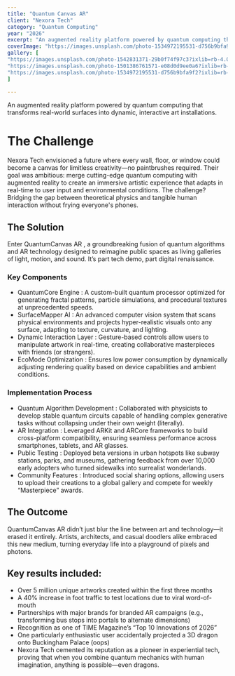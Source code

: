 ```yaml
---
title: "Quantum Canvas AR"
client: "Nexora Tech"
category: "Quantum Computing"
year: "2026"
excerpt: "An augmented reality platform powered by quantum computing that transforms real-world surfaces into dynamic, interactive art installations."
coverImage: "https://images.unsplash.com/photo-1534972195531-d756b9bfa9f2?ixlib=rb-4.0.3&auto=format&fit=crop&w=1000&q=80"
gallery: [
"https://images.unsplash.com/photo-1542831371-29b0f74f97c3?ixlib=rb-4.0.3&auto=format&fit=crop&w=1000&q=80",
"https://images.unsplash.com/photo-1501386761571-e08d0d9ee0a6?ixlib=rb-4.0.3&auto=format&fit=crop&w=1000&q=80",
"https://images.unsplash.com/photo-1534972195531-d756b9bfa9f2?ixlib=rb-4.0.3&auto=format&fit=crop&w=1000&q=80"
]

---
```


An augmented reality platform powered by quantum computing that transforms real-world surfaces into dynamic, interactive art installations.

# The Challenge

Nexora Tech envisioned a future where every wall, floor, or window could become a canvas for limitless creativity—no paintbrushes required. Their goal was ambitious: merge cutting-edge quantum computing with augmented reality to create an immersive artistic experience that adapts in real-time to user input and environmental conditions. The challenge? Bridging the gap between theoretical physics and tangible human interaction without frying everyone's phones.

## The Solution

Enter QuantumCanvas AR , a groundbreaking fusion of quantum algorithms and AR technology designed to reimagine public spaces as living galleries of light, motion, and sound. It’s part tech demo, part digital renaissance.

### Key Components

- QuantumCore Engine : A custom-built quantum processor optimized for generating fractal patterns, particle simulations, and procedural textures at unprecedented speeds.
- SurfaceMapper AI : An advanced computer vision system that scans physical environments and projects hyper-realistic visuals onto any surface, adapting to texture, curvature, and lighting.
- Dynamic Interaction Layer : Gesture-based controls allow users to manipulate artwork in real-time, creating collaborative masterpieces with friends (or strangers).
- EcoMode Optimization : Ensures low power consumption by dynamically adjusting rendering quality based on device capabilities and ambient conditions.

### Implementation Process

- Quantum Algorithm Development : Collaborated with physicists to develop stable quantum circuits capable of handling complex generative tasks without collapsing under their own weight (literally).
- AR Integration : Leveraged ARKit and ARCore frameworks to build cross-platform compatibility, ensuring seamless performance across smartphones, tablets, and AR glasses.
- Public Testing : Deployed beta versions in urban hotspots like subway stations, parks, and museums, gathering feedback from over 10,000 early adopters who turned sidewalks into surrealist wonderlands.
- Community Features : Introduced social sharing options, allowing users to upload their creations to a global gallery and compete for weekly “Masterpiece” awards.

## The Outcome

QuantumCanvas AR didn’t just blur the line between art and technology—it erased it entirely. Artists, architects, and casual doodlers alike embraced this new medium, turning everyday life into a playground of pixels and photons.

## Key results included:

- Over 5 million unique artworks created within the first three months
- A 40% increase in foot traffic to test locations due to viral word-of-mouth
- Partnerships with major brands for branded AR campaigns (e.g., transforming bus stops into portals to alternate dimensions)
- Recognition as one of TIME Magazine’s “Top 10 Innovations of 2026”
- One particularly enthusiastic user accidentally projected a 3D dragon onto Buckingham Palace (oops)
- Nexora Tech cemented its reputation as a pioneer in experiential tech, proving that when you combine quantum mechanics with human imagination, anything is possible—even dragons.
